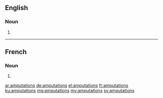 ==English==

===Noun===
{{head|en|plural}}

# {{plural of|amputation|lang=en}}

----

==French==

===Noun===
{{head|fr|plural|g=?}}

# {{plural of|amputation|lang=fr}}

[[ar:amputations]]
[[de:amputations]]
[[el:amputations]]
[[fr:amputations]]
[[ku:amputations]]
[[mg:amputations]]
[[my:amputations]]
[[sv:amputations]]